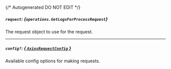 {/* Autogenerated DO NOT EDIT  */}

##### `request`: *{`operations.GetLogsForProcessRequest`}*
The request object to use for the request.
<Collapsible>
    <GetLogsForProcessRequest/>
</Collapsible>

---
##### `config?`: [*{ `AxiosRequestConfig` }*](https://axios-http.com/docs/req_config)
Available config options for making requests.


